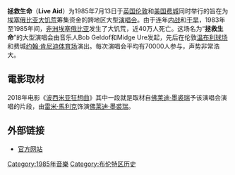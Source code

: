 {{Multiple issues|
{{expand language|1=en|page=|time=2020-05-16T01:27:39+00:00}}
{{unreferenced|time=2020-05-16T01:27:39+00:00}}
}}
{{Infobox music festival
| name = Live Aid
| image = LiveAidlogo.jpg
| caption = Live Aid 標誌
| location = [[Wembley_Stadium_(1923)|Wembley Stadium]] in [[London|London]], England, United Kingdom<br />[[John_F._Kennedy_Stadium|John F. Kennedy Stadium]] in [[Philadelphia|Philadelphia]], Pennsylvania, United States
| years_active = 1985
| founders = [[Midge_Ure|Midge Ure]]<br />[[Bob_Geldof|Bob Geldof]]
| dates = {{start date|1985|7|13}}
| genre = [[流行音樂|流行音樂]]<br />[[搖滾音樂|搖滾音樂]]
| website = https://web.archive.org/web/20050602015259/http://www.live8live.com/
}}
'''拯救生命'''（'''Live Aid'''）为1985年7月13日于[[英国|英国]][[伦敦|伦敦]]和[[美国|美国]][[费城|费城]]同时举行的旨在为[[埃塞俄比亚饥荒|埃塞俄比亚大饥荒]]筹集资金的跨地区大型[[演唱会|演唱会]]。由于连年[[内战|内战]]和[[干旱|干旱]]，1983年至1985年间，[[非洲|非洲]][[埃塞俄比亚|埃塞俄比亚]]发生了大饥荒，近40万人死亡。这场名为“'''拯救生命'''”的大型演唱会由音乐人Bob Geldof和Midge Ure发起，先后在伦敦[[温布利球场_(1923年)|温布利球场]]和费城[[约翰·肯尼迪体育场|约翰·肯尼迪体育场]]演出。每次演唱会平均有70000人参与，声势非常浩大。

==電影取材==
2018年电影《[[波西米亚狂想曲|波西米亚狂想曲]]》其中一段就是取材自[[佛莱迪·墨裘瑞|佛莱迪·墨裘瑞]]予该演唱会演唱的片段，由[[雷米·馬利克|雷米·馬利克]]饰演[[佛莱迪·墨裘瑞|佛莱迪·墨裘瑞]]。

==外部链接==
* [https://web.archive.org/web/20050602015259/http://www.live8live.com/ 官方网站]

[[Category:1985年音樂|Category:1985年音樂]]
[[Category:布伦特区历史|Category:布伦特区历史]]